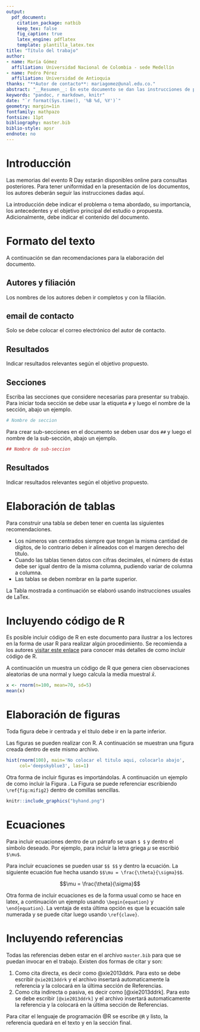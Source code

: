 ```yaml
---
output: 
  pdf_document:
    citation_package: natbib
    keep_tex: false
    fig_caption: true
    latex_engine: pdflatex
    template: plantilla_latex.tex
title: "Título del trabajo"
author:
- name: María Gómez
  affiliation: Universidad Nacional de Colombia - sede Medellín
- name: Pedro Pérez
  affiliation: Universidad de Antioquia
thanks: "**Autor de contacto**: mariagomez@unal.edu.co."
abstract: "__Resumen__: En este documento se dan las instrucciones de presentación de trabajos para el Rday Medellín 2019. Este resumen debe contener i) el objetivo del trabajo; ii) el diseño metodológico usado en el trabajo; iii) hallazgos o principales resultados encontrados; y iv) las implicaciones prácticas. El resumen del trabajo debe tener máximo 250 palabras."
keywords: "pandoc, r markdown, knitr"
date: "`r format(Sys.time(), '%B %d, %Y')`"
geometry: margin=1in
fontfamily: mathpazo
fontsize: 11pt
bibliography: master.bib
biblio-style: apsr
endnote: no
---
```


# Introducción
Las memorias del evento R Day estarán disponibles online para consultas posteriores. Para tener uniformidad en la presentación de los documentos, los autores deberán seguir las instrucciones dadas aquí. \newline

La introducción debe indicar el problema o tema abordado, su importancia, los antecedentes y el objetivo principal del estudio o propuesta. Adicionalmente, debe indicar el contenido del documento.

# Formato del texto
A continuación se dan recomendaciones para la elaboración del documento.

## Autores y filiación
Los nombres de los autores deben ir completos y con la filiación.

## email de contacto
Solo se debe colocar el correo electrónico del autor de contacto.

## Resultados
Indicar resultados relevantes según el objetivo propuesto.

## Secciones
Escriba las secciones que considere necesarias para presentar su trabajo. Para iniciar toda sección se debe usar la etiqueta `#` y luego el nombre de la sección, abajo un ejemplo.

```r
# Nombre de seccion
```

Para crear sub-secciones en el documento se deben usar dos `##` y luego el nombre de la sub-sección, abajo un ejemplo.

```r
## Nombre de sub-seccion
```

## Resultados
Indicar resultados relevantes según el objetivo propuesto.

# Elaboración de tablas

Para construir una tabla se deben tener en cuenta las siguientes recomendaciones. 

- Los números van centrados siempre que tengan la misma cantidad de dígitos, de lo contrario deben ir alineados con el margen derecho del título.
- Cuando las tablas tienen datos con cifras decimales, el número de éstas debe ser igual dentro de la misma columna, pudiendo variar de columna a columna. 
- Las tablas se deben nombrar en la parte superior.

La Tabla \ref{tabla:sencilla} mostrada a continuación se elaboró usando instrucciones usuales de LaTex.

\begin{table}[htbp]
\begin{center}
\caption{Nombre de la tabla completo.}
\begin{tabular}{l|l} \hline
Pais & Ciudad \\ \hline
Espana & Madrid \\ 
Espana & Sevilla \\ 
Francia & Paris \\ \hline
\end{tabular}
\label{tabla:sencilla}
\end{center}
\end{table}

# Incluyendo código de R
Es posible incluir código de R en este documento para ilustrar a los lectores en la forma de usar R para realizar algún procedimiento. Se recomienda a los autores [visitar este enlace](https://bookdown.org/yihui/rmarkdown/r-code.html) para conocer más detalles de como incluir código de R. \newline

A continuación un muestra un código de R que genera cien observaciones aleatorias de una normal y luego calcula la media muestral $\bar{x}$.

```r
x <- rnorm(n=100, mean=70, sd=5)
mean(x)
```

# Elaboración de figuras
Toda figura debe ir centrada y el título debe ir en la parte inferior. \newline

Las figuras se pueden realizar con R. A continuación se muestran una figura creada dentro de este mismo archivo.

```r
hist(rnorm(100), main='No colocar el titulo aqui, colocarlo abajo',
     col='deepskyblue3', las=1)
```

Otra forma de incluir figuras es importándolas. A continuación un ejemplo de como incluir la Figura \ref{fig:mifig2}. La Figura \ref{fig:mifig2} se puede referenciar escribiendo `\ref{fig:mifig2}` dentro de comillas sencillas. 

```r
knitr::include_graphics("byhand.png")
```

# Ecuaciones
Para incluir ecuaciones dentro de un párrafo se usan `$ $` y dentro el símbolo deseado. Por ejemplo, para incluir la letra griega $\mu$ se escribió `$\mu$`. \newline 

Para incluir ecuaciones se pueden usar `$$ $$` y dentro la ecuación. La siguiente ecuación fue hecha usando `$$\mu = \frac{\theta}{\sigma}$$`.

$$\mu = \frac{\theta}{\sigma}$$
  
Otra forma de incluir ecuaciones es de la forma usual como se hace en latex, a continuación un ejemplo usando `\begin{equation}` y `\end{equation}`. La ventaja de esta última opción es que la ecuación \ref{energia} sale numerada y se puede citar luego usando `\ref{clave}`.

\begin{equation} \label{energia}
E = m c^2
\end{equation}

# Incluyendo referencias
Todas las referencias deben estar en el archivo `master.bib` para que se puedan invocar en el trabajo. Existen dos formas de citar y son:
  
1. Como cita directa, es decir como @xie2013ddrk. Para esto se debe escribir `@xie2013ddrk` y el archivo insertará automaticamente la referencia y la colocará en la última sección de Referencias.
2. Como cita indirecta o pasiva, es decir como [@xie2013ddrk]. Para esto se debe escribir `[@xie2013ddrk]` y el archivo insertará automaticamente la referencia y la colocará en la última sección de Referencias.

Para citar el lenguaje de programación @R se escribe `@R` y listo, la referencia quedará en el texto y en la sección final.



<!--
# References
\setlength{\parindent}{-0.2in}
\setlength{\leftskip}{0.2in}
\setlength{\parskip}{8pt}
\vspace*{-0.2in}
\noindent
-->

